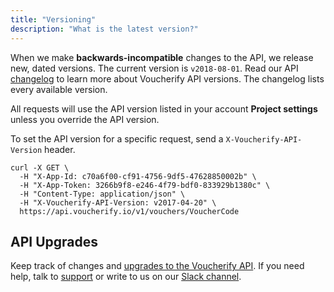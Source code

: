```yaml
---
title: "Versioning"
description: "What is the latest version?"
---
```


When we make **backwards-incompatible** changes to the API, we release new, dated versions. The current version is `v2018-08-01`. Read our API [changelog](/guides/api-version-upgrades) to learn more about Voucherify API versions. The changelog lists every available version.

All requests will use the API version listed in your account **Project settings** unless you override the API version.

To set the API version for a specific request, send a `X-Voucherify-API-Version` header.

  ```cURL Example Request
  curl -X GET \
    -H "X-App-Id: c70a6f00-cf91-4756-9df5-47628850002b" \
    -H "X-App-Token: 3266b9f8-e246-4f79-bdf0-833929b1380c" \
    -H "Content-Type: application/json" \
    -H "X-Voucherify-API-Version: v2017-04-20" \
    https://api.voucherify.io/v1/vouchers/VoucherCode
  ```

## API Upgrades

Keep track of changes and [upgrades to the Voucherify API](/guides/api-version-upgrades). If you need help, talk to [support](https://www.voucherify.io/contact-support) or write to us on our [Slack channel](https://www.voucherify.io/community).

